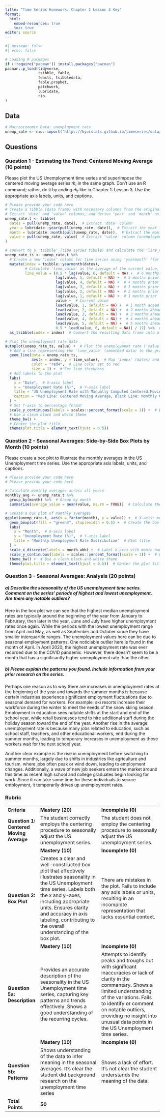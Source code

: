 ```yaml
---
title: "Time Series Homework: Chapter 1 Lesson 3 Key"
format: 
  html:
    embed-resources: true
    toc: true
editor: source
---
```


```r
#| message: false
#| echo: false

# Loading R packages
if (!require("pacman")) install.packages("pacman")
pacman::p_load(tidyverse, 
               tsibble, fable,
               feasts, tsibbledata,
               fable.prophet,
               patchwork,
               lubridate, 
               rio 
)
```

## Data

```r
# Macroeconomic Data: unemployment rate
unemp_rate <- rio::import("https://byuistats.github.io/timeseries/data/unemp_rate.csv")

```

## Questions

### Question 1 - Estimating the Trend: Centered Moving Average (10 points)

Please plot the US Unemployment time series and superimpose the centered moving average series $\hat{m}_{t}$ in the same graph. Don't use an R command; rather, do it by coding $\hat{m}_{t}$ like in Chapter 1: Lesson 3. Use the appropriate axis labels, units, and captions.

::: {.callout-note title="Answer" icon="false"}
```r
# Please provide your code here
# Create a tibble (data frame) with necessary columns from the original 'unemp_rate' dataset
# Extract 'date' and 'value' columns, and derive 'year' and 'month' using lubridate
unemp_rate.t <- tibble(
  dates = pull(unemp_rate, date),  # Extract 'date' column
  year = lubridate::year(pull(unemp_rate, date)),  # Extract the year from 'date'
  month = lubridate::month(pull(unemp_rate, date)),  # Extract the month from 'date'
  value = pull(unemp_rate, value)  # Extract 'value' column (unemployment rate)
)

# Convert to a 'tsibble' (time series tibble) and calculate the 'line_value' using lag and lead values
unemp_rate_ts <- unemp_rate.t %>%
  # Create a new 'index' column for time series using 'yearmonth' (for monthly data)
  mutate(index = tsibble::yearmonth(dates),
         # Calculate 'line_value' as the average of the current value, past 6 months (lag), and next 6 months (lead)
         line_value = (0.5 * lag(value, 6, default = NA) +  # 6 months prior, weighted by 0.5
                       lag(value, 5, default = NA) +  # 5 months prior
                       lag(value, 4, default = NA) +  # 4 months prior
                       lag(value, 3, default = NA) +  # 3 months prior
                       lag(value, 2, default = NA) +  # 2 months prior
                       lag(value, 1, default = NA) +  # 1 month prior
                       value +  # Current value
                       lead(value, 1, default = NA) +  # 1 month ahead
                       lead(value, 2, default = NA) +  # 2 months ahead
                       lead(value, 3, default = NA) +  # 3 months ahead
                       lead(value, 4, default = NA) +  # 4 months ahead
                       lead(value, 5, default = NA) +  # 5 months ahead
                       0.5 * lead(value, 6, default = NA)) / 12) %>%  # 6 months ahead, weighted by 0.5, then average over 12
  as_tsibble(index = index)  # Convert the resulting data frame into a tsibble, using 'index' as the time index

# Plot the unemployment rate data
autoplot(unemp_rate_ts, value) +  # Plot the unemployment rate ('value') from the tsibble
  # Add a line representing the 'line_value' (smoothed data) to the graph
  geom_line(data = unemp_rate_ts, 
            aes(x = index, y = line_value),  # Map 'index' (dates) and 'line_value' (smoothed data)
            color = "red4",  # Line color set to red
            size = 1) +  # Set line thickness
  # Add labels to the plot
  labs(
    x = "Date",  # X-axis label
    y = "Unemployment Rate (%)",  # Y-axis label
    title = "US Unemployment Rate with Manually Computed Centered Moving Average",  # Plot title
    caption = "Red Line: Centered Moving Average, Black Line: Monthly Unemployment Rate"
  ) +
  # Set Y-axis to percentage format
  scale_y_continuous(labels = scales::percent_format(scale = 1)) +  # Display y-axis values as percentages
  # Use a clean black and white theme
  theme_bw() +
  # Center the plot title
  theme(plot.title = element_text(hjust = 0.5))

```

<!-- Delete this and put your written answer here. The three colons mark the end of your answer. -->
:::

### Question 2 - Seasonal Averages: Side-by-Side Box Plots by Month (10 points)

Please create a box plot to illustrate the monthly averages in the US Unemployment time series. Use the appropriate axis labels, units, and captions.

::: {.callout-note title="Answer" icon="false"}
```r
# Please provide your code here
# Please provide your code here

# Calculate monthly averages across all years
monthly_avg <- unemp_rate.t %>%
  group_by(month) %>%  # Group by month
  summarise(average_value = mean(value, na.rm = TRUE))  # Calculate the average unemployment rate for each month

# Create a box plot of monthly averages
ggplot(unemp_rate.t, aes(x = factor(month), y = value)) +  # X-axis: month, Y-axis: unemployment rate
  geom_boxplot(fill = "green4", staplewidth = 0.5) +  # Create the box plot
  labs(
    x = "Month",  # X-axis label
    y = "Unemployment Rate (%)",  # Y-axis label
    title = "Monthly Unemployment Rate Distribution"  # Plot title
  ) +
  scale_x_discrete(labels = month.abb) +  # Label X-axis with month names
  scale_y_continuous(labels = scales::percent_format(scale = 1)) +  # Format Y-axis as percentages
  theme_bw() +  # Use a clean black-and-white theme
  theme(plot.title = element_text(hjust = 0.5))  # Center the plot title

```

<!-- Delete this and put your written answer here. The three colons mark the end of your answer. -->
:::

### Question 3 - Seasonal Averages: Analysis (20 points)

##### a) Describe the seasonality of the US unemployment time series. Comment on the series' periods of highest and lowest unemployment. Are there any notable outliers?

::: {.callout-note title="Answer" icon="false"}
Here in the box plot we can see that the highest median unemployment rates are typically around the beginning of the year from January to Februrary, then later in the year, June and July have higher unemployment rates once again. While the periods with the lowest unemployment range from April and May, as well as September and October since they have smaller interquartile ranges. The unemployment values here can be due to seasonal employment patterns. One noticiable outlier here is found in the month of April. In April 2020, the highest unemployment rate was ever recorded due to the COVID pandemic. However, there doesn’t seem to be a month that has a significantly higher unemployment rate than the other.
:::

##### b) Please explain the patterns you found. Include information from your prior research on the series.

::: {.callout-note title="Answer" icon="false"}
Perhaps one reason as to why there are increases in unemployment rates at the beginning of the year and towards the summer months is because certain industries experience significant employment fluctuations due to seasonal demand for workers. For example, ski resorts increase their workforce during the winter to meet the needs of the snow skiing season. Employment in education sees notable shifts at the start and end of the school year, while retail businesses tend to hire additional staff during the holiday season toward the end of the year. Another rise in the average unemployment rate is because many jobs related to education, such as school staff, teachers, and other educational workers, end during the summer months, leading to temporary increases in unemployment as these workers wait for the next school year.

Another clear example is the rise in unemployment before switching to summer months, largely due to shifts in industries like agriculture and tourism, where jobs often peak or wind down, leading to employment changes. Additionally, a wave of new job seekers enters the market around this time as recent high school and college graduates begin looking for work. Since it can take some time for these individuals to secure employment, it temporarily drives up unemployment rates.
:::

### Rubric

|                                         |                                                                                                                                                                                                                                                                                                 |                                                                                                                                                                                                                                                                                                     |
|--------------|-----------------------------|-----------------------------|
| **Criteria**                            | **Mastery (20)**                                                                                                                                                                                                                                                                                | **Incomplete (0)**                                                                                                                                                                                                                                                                                  |
| **Question 1: Centered Moving Average** | The student correctly employs the centering procedure to seasonally adjust the US unemployment series.                                                                                                                                                                                          | The student does not employ the centering procedure to seasonally adjust the US unemployment series.                                                                                                                                                                                                |
|                                         | **Mastery (10)**                                                                                                                                                                                                                                                                                | **Incomplete (0)**                                                                                                                                                                                                                                                                                  |
| **Question 2: Box Plot**                | Creates a clear and well-constructed box plot that effectively illustrates seasonality in the US Unemployment time series. Labels both the x and y-axes, including appropriate units. Ensures clarity and accuracy in axis labeling, contributing to the overall understanding of the box plot. | There are mistakes in the plot. Fails to include any axis labels or units, resulting in an incomplete representation that lacks essential context.                                                                                                                                                  |
|                                         | **Mastery (10)**                                                                                                                                                                                                                                                                                | **Incomplete (0)**                                                                                                                                                                                                                                                                                  |
| **Question 5a: Description**            | Provides an accurate description of the seasonality in the US Unemployment time series, capturing key patterns and trends effectively. Shows a good understanding of the recurring cycles.                                                                                                      | Attempts to identify peaks and troughs but with significant inaccuracies or lack of clarity in the commentary. Shows a limited understanding of the variations. Fails to identify or comment on notable outliers, providing no insight into unusual data points in the US Unemployment time series. |
|                                         | **Mastery (10)**                                                                                                                                                                                                                                                                                | **Incomplete (0)**                                                                                                                                                                                                                                                                                  |
| **Question 5b: Patterns**               | Shows understanding of the data to infer meaning in the seasonal averages. It's clear the student did background research on the unemployment time series                                                                                                                                       | Shows a lack of effort. It's not clear the student understands the meaning of the data.                                                                                                                                                                                                             |
| **Total Points**                        | **50**                                                                                                                                                                                                                                                                                          |                                                                                                                                                                                                                                                                                                     |
